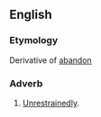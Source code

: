 ==English==

===Etymology===
Derivative of [[abandon]]

===Adverb===
{{en-adv}}

# [[Unrestrainedly]].